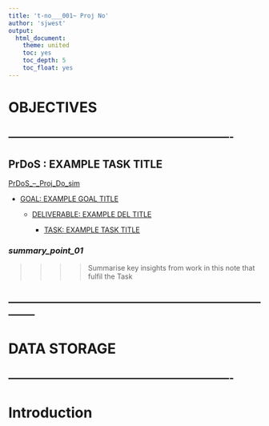 ```yaml
---
title: 't-no___001~ Proj No'
author: 'sjwest'
output:
  html_document:
    theme: united
    toc: yes
    toc_depth: 5
    toc_float: yes
---
```




# OBJECTIVES



----------------------------------------------------------------
----------------------------------------------------------------



## PrDoS : EXAMPLE TASK TITLE


[PrDoS_--_Proj_Do_sim](../../PrDoS_--_Proj_Do_sim.Rmd)


* [GOAL: EXAMPLE GOAL TITLE](../../PrDoS_--_Proj_Do_sim.Rmd#goal-example-goal-title)

    + [DELIVERABLE: EXAMPLE DEL TITLE](../../PrDoS_--_Proj_Do_sim.Rmd#deliverable-example-del-title)

        - [TASK: EXAMPLE TASK TITLE](../../PrDoS_--_Proj_Do_sim.Rmd#task-example-task-title)



### _summary_point_01_

>>>>
>>>> Summarise key insights from work in this note that fulfil the Task
>>>>



--------------------------------------------------------------------------------
--------------------------------------------------------------------------------



# DATA STORAGE


----------------------------------------------------------------
----------------------------------------------------------------



# Introduction






























